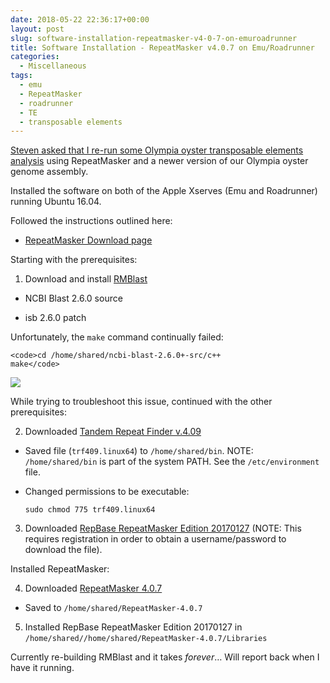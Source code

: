 ```yaml
---
date: 2018-05-22 22:36:17+00:00
layout: post
slug: software-installation-repeatmasker-v4-0-7-on-emuroadrunner
title: Software Installation - RepeatMasker v4.0.7 on Emu/Roadrunner
categories:
  - Miscellaneous
tags:
  - emu
  - RepeatMasker
  - roadrunner
  - TE
  - transposable elements
---
```


[Steven asked that I re-run some Olympia oyster transposable elements analysis](https://github.com/RobertsLab/resources/issues/265) using RepeatMasker and a newer version of our Olympia oyster genome assembly.

Installed the software on both of the Apple Xserves (Emu and Roadrunner) running Ubuntu 16.04.

Followed the instructions outlined here:





  * [RepeatMasker Download page](https://www.repeatmasker.org/RMDownload.html)



Starting with the prerequisites:

1. Download and install [RMBlast](https://www.repeatmasker.org/RMBlast.html)





  * NCBI Blast 2.6.0 source



  * isb 2.6.0 patch






Unfortunately, the `make` command continually failed:


    
    <code>cd /home/shared/ncbi-blast-2.6.0+-src/c++
    make</code>



![](https://owl.fish.washington.edu/Athaliana/20180522_repeatmasker_make_error_01.png)

While trying to troubleshoot this issue, continued with the other prerequisites:

2. Downloaded [Tandem Repeat Finder v.4.09](https://tandem.bu.edu/trf/trf.download.html)





  * Saved file (`trf409.linux64`) to `/home/shared/bin`. NOTE: `/home/shared/bin` is part of the system PATH. See the `/etc/environment` file.



  * Changed permissions to be executable:





    
    <code>sudo chmod 775 trf409.linux64</code>





3. Downloaded [RepBase RepeatMasker Edition 20170127](https://www.girinst.org/server/RepBase/index.php) (NOTE: This requires registration in order to obtain a username/password to download the file).

Installed RepeatMasker:

4. Downloaded [RepeatMasker 4.0.7](https://www.repeatmasker.org/RMDownload.html)





  * Saved to `/home/shared/RepeatMasker-4.0.7`



5. Installed RepBase RepeatMasker Edition 20170127 in `/home/shared//home/shared/RepeatMasker-4.0.7/Libraries`

Currently re-building RMBlast and it takes _forever_... Will report back when I have it running.
